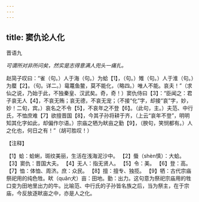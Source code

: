 ```yaml
---
---
---
```

title: 窦仇论人化
---



晋语九

*可谓所对非所问矣，然实是志得意满人兜头一痛扎。*

赵简子叹曰：“雀（句。）人于海（句。）为蛤【1】，（句。）雉（句。）人于淮（句。）为蟨【2】。（句。详二。）鼋鼍鱼鳖，莫不能化，（略四。）唯人不能。哀夫！”（求仙之说，乃始于此，不独秦皇、汉武矣。奇，奇！）窦仇侍曰【3】：“臣闻之：君子哀无人【4】，不哀无贿；哀无德，不哀无宠；（不接“化”字，却接“哀”字，妙，妙！二旬，宾。）哀名之不令【5】，不哀年之不登【6】。（此句，主。）夫范、中行氏，不恤庶难【7】欲擅晋国【8】，今其子孙将耕于齐，（上云“哀年不登”，明明知其化字如此，却偏作尔语。）宗庙之牺为畎亩之勤【9】，（腴句，笑悯都有。）人之化也，何日之有！”（胡可胜叹！）

【注释】

【1】蛤：蛤蜊，斑纹美丽，生活在浅海泥沙中。
【2】蜃（shèn慎）：大蛤。
【3】窦仇：晋国大夫。
【4】无人：指无贤人。
【5】令：美。
【6】登：高。
【7】恤：体恤、周济。庶：众民。
【8】擅：擅专、独揽。
【9】牺：古代宗庙祭祀用的纯色牲。畎（quǎn犬）亩：田地。勤：出力。这句意为祭祀宗庙用的牲口变为田地里出力的牛。比喻范、中行氏的子孙皆名族之后，当为祭主，在于宗庙，今反放逐畎亩之中，亦是人之化。